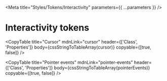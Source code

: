 

<Meta title="Styles/Tokens/Interactivity" parameters={{ ...parameters }} />

# Interactivity tokens

<CopyTable
  title="Cursor"
  mdnLink="cursor"
  header={['Class', 'Properties']}
  body={cssStringToTableArray(cursor)}
  copyable={[true, false]}
/>

<CopyTable
  title="Pointer events"
  mdnLink="pointer-events"
  header={['Class', 'Properties']}
  body={cssStringToTableArray(pointerEvents)}
  copyable={[true, false]}
/>
